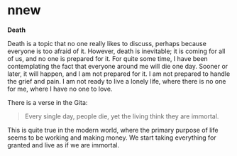 # nnew
 **Death**

Death is a topic that no one really likes to discuss, perhaps because everyone is too afraid of it. However, death is inevitable; it is coming for all of us, and no one is prepared for it. For quite some time, I have been contemplating the fact that everyone around me will die one day. Sooner or later, it will happen, and I am not prepared for it. I am not prepared to handle the grief and pain. I am not ready to live a lonely life, where there is no one for me, where I have no one to love.

There is a verse in the Gita:

> Every single day, people die, yet the living think they are immortal.

This is quite true in the modern world, where the primary purpose of life seems to be working and making money. We start taking everything for granted and live as if we are immortal.

